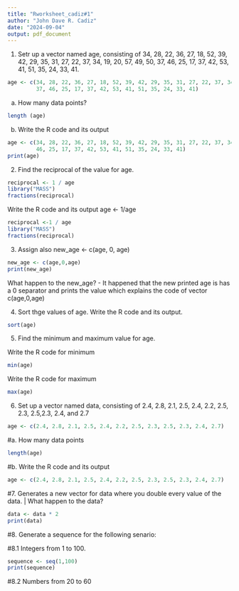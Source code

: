 ```yaml
---
title: "Rworksheet_cadiz#1"
author: "John Dave R. Cadiz"
date: "2024-09-04"
output: pdf_document
---
```


1. Setr up a vector named age, consisting of 34, 28, 22, 36, 27, 18, 52, 39, 42, 29, 35, 31, 27, 22, 37, 34, 19, 20, 57, 49, 50, 37, 46, 25, 17, 37, 42, 53, 41, 51, 35, 24, 33, 41.
```r

age <- c(34, 28, 22, 36, 27, 18, 52, 39, 42, 29, 35, 31, 27, 22, 37, 34, 19, 20, 57, 49, 50, 
         37, 46, 25, 17, 37, 42, 53, 41, 51, 35, 24, 33, 41)
```

a. How many data points?
```r
length (age)
```

b. Write the R code and its output
```r
age <- c(34, 28, 22, 36, 27, 18, 52, 39, 42, 29, 35, 31, 27, 22, 37, 34, 19, 20, 57, 49, 50, 37, 
         46, 25, 17, 37, 42, 53, 41, 51, 35, 24, 33, 41)
print(age)
```

2. Find the reciprocal of the value for age.
```r
reciprocal <- 1 / age
library("MASS")
fractions(reciprocal)
```

Write the R code and its output
age <- 1/age
```r
reciprocal <-1 / age
library("MASS")
fractions(reciprocal)
```

3. Assign also new_age <- c(age, 0, age)
```r
new_age <- c(age,0,age)
print(new_age)
```

What happen to the new_age?
 - It happened that the new printed age is has a 0 separator and prints the value which explains the code of vector c(age,0,age)


4. Sort thge values of age.
  Write the R code and its output.
```r
sort(age)
```

5. Find the minimum and maximum value for age.

Write the R code for minimum
```r
min(age)
```

Write the R code for maximum
```r
max(age)
```
6. Set up a vector named data, consisting of 2.4, 2.8, 2.1, 2.5, 2.4, 2.2, 2.5, 2.3, 2.5,2.3, 2.4, and 2.7
```r
age <- c(2.4, 2.8, 2.1, 2.5, 2.4, 2.2, 2.5, 2.3, 2.5, 2.3, 2.4, 2.7)
```

#a. How many data points
```r
length(age)
```

#b. Write the R code and its output
```r
age <- c(2.4, 2.8, 2.1, 2.5, 2.4, 2.2, 2.5, 2.3, 2.5, 2.3, 2.4, 2.7)
```

#7. Generates a new vector for data where you double every value of the data. | What happen to the data?
```r
data <- data * 2
print(data)
```
#8. Generate a sequence for the following senario: 

  #8.1 Integers from 1 to 100.
```r
sequence <- seq(1,100)
print(sequence)
```
  #8.2 Numbers from 20 to 60


